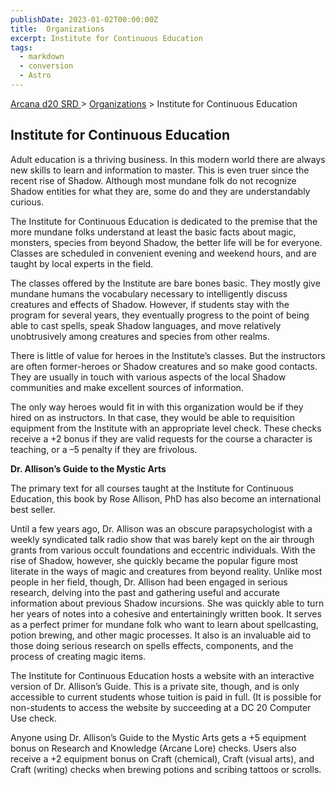 ```yaml
---
publishDate: 2023-01-02T00:00:00Z
title:  Organizations
excerpt: Institute for Continuous Education
tags:
  - markdown
  - conversion
  - Astro
---
```


[ Arcana d20 SRD ](/#arcanaD20) > [ Organizations](arcana-d20-srd-organizations-index) > Institute for Continuous Education

##  Institute for Continuous Education

Adult education is a thriving business. In this modern world there are always
new skills to learn and information to master. This is even truer since the
recent rise of Shadow. Although most mundane folk do not recognize Shadow
entities for what they are, some do and they are understandably curious.

The Institute for Continuous Education is dedicated to the premise that the
more mundane folks understand at least the basic facts about magic, monsters,
species from beyond Shadow, the better life will be for everyone. Classes are
scheduled in convenient evening and weekend hours, and are taught by local
experts in the field.

The classes offered by the Institute are bare bones basic. They mostly give
mundane humans the vocabulary necessary to intelligently discuss creatures and
effects of Shadow. However, if students stay with the program for several
years, they eventually progress to the point of being able to cast spells,
speak Shadow languages, and move relatively unobtrusively among creatures and
species from other realms.

There is little of value for heroes in the Institute’s classes. But the
instructors are often former-heroes or Shadow creatures and so make good
contacts. They are usually in touch with various aspects of the local Shadow
communities and make excellent sources of information.

The only way heroes would fit in with this organization would be if they hired
on as instructors. In that case, they would be able to requisition equipment
from the Institute with an appropriate level check. These checks receive a +2
bonus if they are valid requests for the course a character is teaching, or a
–5 penalty if they are frivolous.

**Dr. Allison’s Guide to the Mystic Arts**

The primary text for all courses taught at the Institute for Continuous
Education, this book by Rose Allison, PhD has also become an international
best seller.

Until a few years ago, Dr. Allison was an obscure parapsychologist with a
weekly syndicated talk radio show that was barely kept on the air through
grants from various occult foundations and eccentric individuals. With the
rise of Shadow, however, she quickly became the popular figure most literate
in the ways of magic and creatures from beyond reality. Unlike most people in
her field, though, Dr. Allison had been engaged in serious research, delving
into the past and gathering useful and accurate information about previous
Shadow incursions. She was quickly able to turn her years of notes into a
cohesive and entertainingly written book. It serves as a perfect primer for
mundane folk who want to learn about spellcasting, potion brewing, and other
magic processes. It also is an invaluable aid to those doing serious research
on spells effects, components, and the process of creating magic items.

The Institute for Continuous Education hosts a website with an interactive
version of Dr. Allison’s Guide. This is a private site, though, and is only
accessible to current students whose tuition is paid in full. (It is possible
for non-students to access the website by succeeding at a DC 20 Computer Use
check.

Anyone using Dr. Allison’s Guide to the Mystic Arts gets a +5 equipment bonus
on Research and Knowledge (Arcane Lore) checks. Users also receive a +2
equipment bonus on Craft (chemical), Craft (visual arts), and Craft (writing)
checks when brewing potions and scribing tattoos or scrolls.

